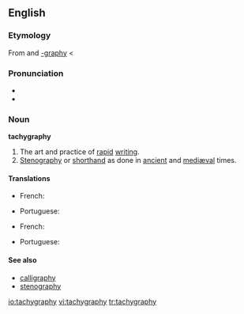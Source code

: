 ==English==
{{was wotd|2006|April|12}}

===Etymology===
From {{etyl|grc|en}} {{term|ταχύς||swift|tr=takhus|lang=grc|sc=polytonic}} and [[-graphy]] < {{term|-γραφία||writing|tr=-graphia|lang=grc|sc=polytonic}}

===Pronunciation===
* {{IPA|/tæˈkɪɡrəfiː/}}
* {{audio|en-us-tachygraphy.ogg|Audio (US)}}

===Noun===
'''tachygraphy'''

# The art and practice of [[rapid]] [[writing]].
# [[stenography|Stenography]] or [[shorthand]] as done in [[ancient]] and [[mediæval]] times.

====Translations====
{{trans-top|the art and practice of rapid writing}}
* French: {{t|fr|tachygraphie|f}}
{{trans-mid}}
* Portuguese: {{t|pt|taquigrafia|f}}
{{trans-bottom}}

{{trans-top|stenography as done in ancient times}}
* French: {{t|fr|tachygraphie|f}}
{{trans-mid}}
* Portuguese: {{t|pt|taquigrafia|f}}
{{trans-bottom}}

====See also====
* [[calligraphy]]
* [[stenography]]

[[io:tachygraphy]]
[[vi:tachygraphy]]
[[tr:tachygraphy]]